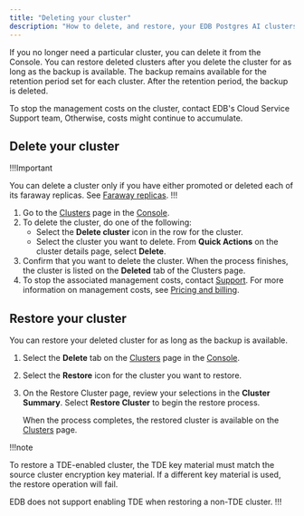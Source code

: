 ```yaml
---
title: "Deleting your cluster"
description: "How to delete, and restore, your EDB Postgres AI clusters."
---
```


If you no longer need a particular cluster, you can delete it from the Console. You can restore deleted clusters after you delete the cluster for as long as the backup is available. The backup remains available for the retention period set for each cluster. After the retention period, the backup is deleted. 

To stop the management costs on the cluster, contact EDB's Cloud Service Support team, Otherwise, costs might continue to accumulate.

## Delete your cluster

!!!Important

You can delete a cluster only if you have either promoted or deleted each of its faraway replicas. See [Faraway replicas](/edb-postgres-ai/cloud-service/references/supported_cluster_types/faraway_replicas/).
!!!

1.  Go to the [Clusters](https://portal.biganimal.com/clusters) page in the [Console](https://portal.biganimal.com). 
2.  To delete the cluster, do one of the following:
    -   Select the **Delete cluster** icon in the row for the cluster.
    -   Select the cluster you want to delete. From **Quick Actions** on the cluster details page, select **Delete**.
3.  Confirm that you want to delete the cluster. When the process finishes, the cluster is listed on the **Deleted** tab of the Clusters page.
4.  To stop the associated management costs, contact [Support](/edb-postgres-ai/cloud-service/support_services/). For more information on management costs, see [Pricing and billing](/biganimal/release/pricing_and_billing/#management-costs).

## Restore your cluster

You can restore your deleted cluster for as long as the backup is available.

1.  Select the **Delete** tab on the [Clusters](https://portal.biganimal.com/clusters) page in the [Console](https://portal.biganimal.com). 
2.  Select the **Restore** icon for the cluster you want to restore. 
3.  On the Restore Cluster page, review your selections in the **Cluster Summary**. Select **Restore Cluster** to begin the restore process.

    When the process completes, the restored cluster is available on the [Clusters](https://portal.biganimal.com/clusters) page.

!!!note

To restore a TDE-enabled cluster, the TDE key material must match the source cluster encryption key material. If a different key material is used, the restore operation will fail.

EDB does not support enabling TDE when restoring a non-TDE cluster.
!!!
